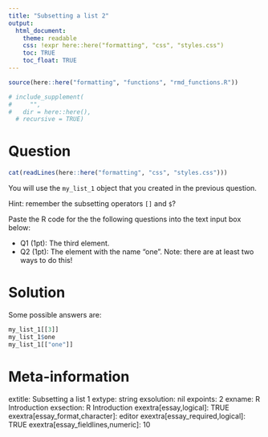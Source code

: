 ```yaml
---
title: "Subsetting a list 2"
output:  
  html_document:
    theme: readable
    css: !expr here::here("formatting", "css", "styles.css")
    toc: TRUE
    toc_float: TRUE
---
```



```r
source(here::here("formatting", "functions", "rmd_functions.R"))

# include_supplement(
#     "",
#   dir = here::here(),
  # recursive = TRUE)
```


Question
========

```r
cat(readLines(here::here("formatting", "css", "styles.css")))
```

You will use the `my_list_1` object that you created in the previous question.


<p class="blackborder">
Hint: remember the subsetting operators `[]` and `$`?
</p>


Paste the R code for the the following questions into the text input box below:

- Q1 (1pt): The third element.
- Q2 (1pt): The element with the name "one".  Note: there are at least two ways to do this!



Solution
========

Some possible answers are:

```r
my_list_1[[3]]
my_list_1$one
my_list_1[["one"]]

```


Meta-information
================
extitle: Subsetting a list 1
extype: string
exsolution: nil
expoints: 2
exname: R Introduction
exsection: R Introduction
exextra[essay,logical]: TRUE
exextra[essay_format,character]: editor
exextra[essay_required,logical]: TRUE
exextra[essay_fieldlines,numeric]: 10
